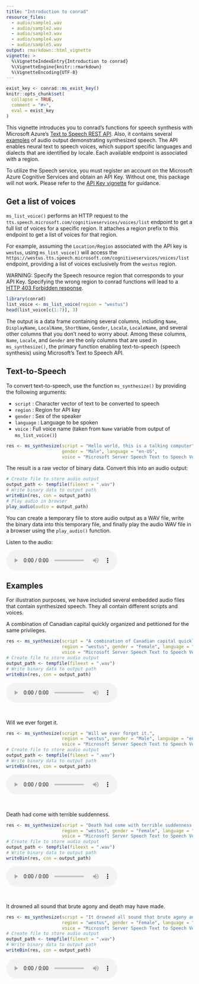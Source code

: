 ```yaml
---
title: "Introduction to conrad"
resource_files:
  - audio/sample1.wav
  - audio/sample2.wav
  - audio/sample3.wav
  - audio/sample4.wav
  - audio/sample5.wav
output: rmarkdown::html_vignette
vignette: >
  %\VignetteIndexEntry{Introduction to conrad}
  %\VignetteEngine{knitr::rmarkdown}
  %\VignetteEncoding{UTF-8}
---
```


```r
exist_key <- conrad::ms_exist_key()
knitr::opts_chunk$set(
  collapse = TRUE,
  comment = "#>",
  eval = exist_key
)
```


This vignette introduces you to conrad's functions for speech synthesis with Microsoft Azure's [Text to Speech REST API](https://learn.microsoft.com/en-us/azure/cognitive-services/Speech-Service/rest-text-to-speech?tabs=streaming). Also, it contains several [examples][Examples] of audio output demonstrating synthesized speech.  The API enables neural text to speech voices, which support specific languages and dialects that are identified by locale. Each available endpoint is associated with a region.

To utilize the Speech service, you must register an account on the Microsoft Azure Cognitive Services and obtain an API Key. Without one, this package will not work. Please refer to the [API Key vignette](http://hutchdatascience.org/conrad/articles/api-key.html) for guidance.

## Get a list of voices

`ms_list_voice()` performs an HTTP request to the `tts.speech.microsoft.com/cognitiveservices/voices/list` endpoint to get a full list of voices for a specific region. It attaches a region prefix to this endpoint to get a list of voices for that region. 

For example, assuming the `Location/Region` associated with the API key is `westus`, using `ms_list_voice()` will access the `https://westus.tts.speech.microsoft.com/cognitiveservices/voices/list` endpoint, providing a list of voices exclusively from the `westus` region.

WARNING: Specify the Speech resource region that corresponds to your API Key. Specifying the wrong region to conrad functions will lead to a [HTTP 403 Forbidden response](https://developer.mozilla.org/en-US/docs/Web/HTTP/Status/403).

```r
library(conrad)
list_voice <- ms_list_voice(region = "westus")
head(list_voice[c(1:7)], 3)
```

The output is a data frame containing several columns, including `Name`, `DisplayName`, `LocalName`, `ShortName`, `Gender`, `Locale`, `LocaleName`, and several other columns that you don't need to worry about. Among these columns, `Name`, `Locale`, and `Gender` are the only columns that are used in `ms_synthesize()`, the primary function enabling text-to-speech (speech synthesis) using Microsoft's Text to Speech API.


## Text-to-Speech

To convert text-to-speech, use the function `ms_synthesize()` by providing the following arguments:

- `script` : Character vector of text to be converted to speech
- `region` : Region for API key
- `gender` : Sex of the speaker
- `language` : Language to be spoken
- `voice` : Full voice name (taken from `Name` variable from output of `ms_list_voice()`) 

```r
res <- ms_synthesize(script = "Hello world, this is a talking computer", region = "westus", 
                     gender = "Male", language = "en-US", 
                     voice = "Microsoft Server Speech Text to Speech Voice (en-US, JacobNeural)")
```

The result is a raw vector of binary data. Convert this into an audio output:

```r
# Create file to store audio output
output_path <- tempfile(fileext = ".wav")
# Write binary data to output path
writeBin(res, con = output_path)
# Play audio in browser
play_audio(audio = output_path)
```

You can create a temporary file to store audio output as a WAV file, write the binary data into this temporary file, and finally play the audio WAV file in a browser using the `play_audio()` function.

Listen to the audio:

<audio controls>
    <source src="audio/sample1.wav" type="audio/wav"/>
</audio>

## Examples

For illustration purposes, we have included several embedded audio files that contain synthesized speech. They all contain different scripts and voices.

A combination of Canadian capital quickly organized and petitioned for the same privileges.

```r
res <- ms_synthesize(script = "A combination of Canadian capital quickly organized and petitioned for the same privileges.",
                     region = "westus", gender = "Female", language = "en-US", 
                     voice = "Microsoft Server Speech Text to Speech Voice (en-US, AshleyNeural)")
# Create file to store audio output
output_path <- tempfile(fileext = ".wav")
# Write binary data to output path
writeBin(res, con = output_path)
```

<audio controls>
    <source src="audio/sample2.wav" type="audio/wav"/>
</audio>

<br>

Will we ever forget it.

```r
res <- ms_synthesize(script = "Will we ever forget it.",
                     region = "westus", gender = "Male", language = "en-US", 
                     voice = "Microsoft Server Speech Text to Speech Voice (en-US, RogerNeural)")
# Create file to store audio output
output_path <- tempfile(fileext = ".wav")
# Write binary data to output path
writeBin(res, con = output_path)
```

<audio controls>
    <source src="audio/sample3.wav" type="audio/wav"/>
</audio>


<br>


Death had come with terrible suddenness.

```r
res <- ms_synthesize(script = "Death had come with terrible suddenness.",
                     region = "westus", gender = "Female", language = "en-US", 
                     voice = "Microsoft Server Speech Text to Speech Voice (en-US, MichelleNeural)")
# Create file to store audio output
output_path <- tempfile(fileext = ".wav")
# Write binary data to output path
writeBin(res, con = output_path)
```

<audio controls>
    <source src="audio/sample4.wav" type="audio/wav"/>
</audio>


<br>


It drowned all sound that brute agony and death may have made.

```r
res <- ms_synthesize(script = "It drowned all sound that brute agony and death may have made",
                     region = "westus", gender = "Female", language = "en-US", 
                     voice = "Microsoft Server Speech Text to Speech Voice (en-US, ChristopherNeural)")
# Create file to store audio output
output_path <- tempfile(fileext = ".wav")
# Write binary data to output path
writeBin(res, con = output_path)
```

<audio controls>
    <source src="audio/sample5.wav" type="audio/wav"/>
</audio>
